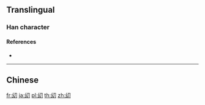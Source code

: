 ==Translingual==

===Han character===
{{Han char|rn=18|rad=刀|as=03|sn=5|four=|canj=VISH|ids=⿰幺刀}}

====References====
* {{Han ref|kx=0342.041|hdz=21093.080|uh=34DC|ud=13532}}

----

==Chinese==
{{zh-see|幼|v}}

[[fr:㓜]]
[[ja:㓜]]
[[pl:㓜]]
[[th:㓜]]
[[zh:㓜]]